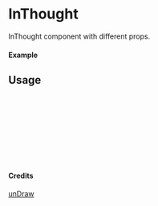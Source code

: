 
<Meta of={InThought} title="unDraw/InThought" />

# InThought

InThought component with different props.

#### Example

<Canvas of={InThought.Primary} />

## Usage

```ts
import { InThought } from "yadl-ui";

const Example = () => {
  return (
      <InThought />
  );
};

export default Example;
```

#### Credits
[unDraw](https://undraw.co/illustrations)
